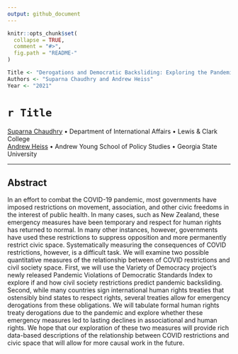 ```yaml
---
output: github_document
---
```


<!-- README.md is generated from README.Rmd. Please edit that file -->

```r
knitr::opts_chunk$set(
  collapse = TRUE,
  comment = "#>",
  fig.path = "README-"
)

Title <- "Derogations and Democratic Backsliding: Exploring the Pandemic's Effects on Civic Spaces"
Authors <- "Suparna Chaudhry and Andrew Heiss"
Year <- "2021"
```

# `r Title`

[Suparna Chaudhry](http://www.suparnachaudhry.com/) • Department of International Affairs • Lewis & Clark College  
[Andrew Heiss](https://www.andrewheiss.com/) • Andrew Young School of Policy Studies • Georgia State University

---

## Abstract

In an effort to combat the COVID-19 pandemic, most governments have imposed restrictions on movement, association, and other civic freedoms in the interest of public health. In many cases, such as New Zealand, these emergency measures have been temporary and respect for human rights has returned to normal. In many other instances, however, governments have used these restrictions to suppress opposition and more permanently restrict civic space. Systematically measuring the consequences of COVID restrictions, however, is a difficult task. We will examine two possible quantitative measures of the relationship between of COVID restrictions and civil society space. First, we will use the Variety of Democracy project's newly released Pandemic Violations of Democratic Standards Index to explore if and how civil society restrictions predict pandemic backsliding. Second, while many countries sign international human rights treaties that ostensibly bind states to respect rights, several treaties allow for emergency derogations from these obligations. We will tabulate formal human rights treaty derogations due to the pandemic and explore whether these emergency measures led to lasting declines in associational and human rights. We hope that our exploration of these two measures will provide rich data-based descriptions of the relationship between COVID restrictions and civic space that will allow for more causal work in the future.
